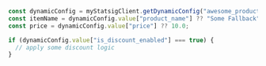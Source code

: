 ```typescript
const dynamicConfig = myStatsigClient.getDynamicConfig("awesome_product_details", myUser);
const itemName = dynamicConfig.value["product_name"] ?? "Some Fallback";
const price = dynamicConfig.value["price"] ?? 10.0;

if (dynamicConfig.value["is_discount_enabled"] === true) {
  // apply some discount logic
}
```
